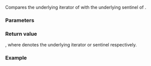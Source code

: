 {{title|1= operator=={{small|(ranges::zip_transform_view::''sentinel'')}}}}
{{cpp/ranges/zip_transform_view/navbar}}
{{dcl begin}}
{{dcl|since=c++23|1=
template&lt; bool OtherConst &gt;
    requires std::sentinel_for&lt;/*zentinel*/&lt;Const&gt;, /*ziperator*/&lt;OtherConst&gt;&gt;
friend constexpr bool operator==( const /*iterator*/&lt;OtherConst&gt;&amp; x,
                                  const /*sentinel*/&amp; y );
}}
{{dcl end}}

Compares the underlying iterator of {{c|x}} with the underlying sentinel of {{c|y}}.

{{cpp/hidden friend|{{tt|zip_transform_view::''sentinel''}}|tmpl=yes}}

{{cpp/note synthesized eq}}

===Parameters===
{{par begin}}
{{par|x|[[cpp/ranges/zip_transform_view#Nested classes|iterator]] to compare}}
{{par|y|[[cpp/ranges/zip_transform_view#Nested classes|sentinel]] to compare}}
{{par end}}

===Return value===
{{c|1= x.inner_ == y.inner_}}, where {{tti|inner_}} denotes the underlying iterator or sentinel respectively.

===Example===
{{example
|code=
|output=
}}

{{langlinks|de|es|ja|ru|zh}}